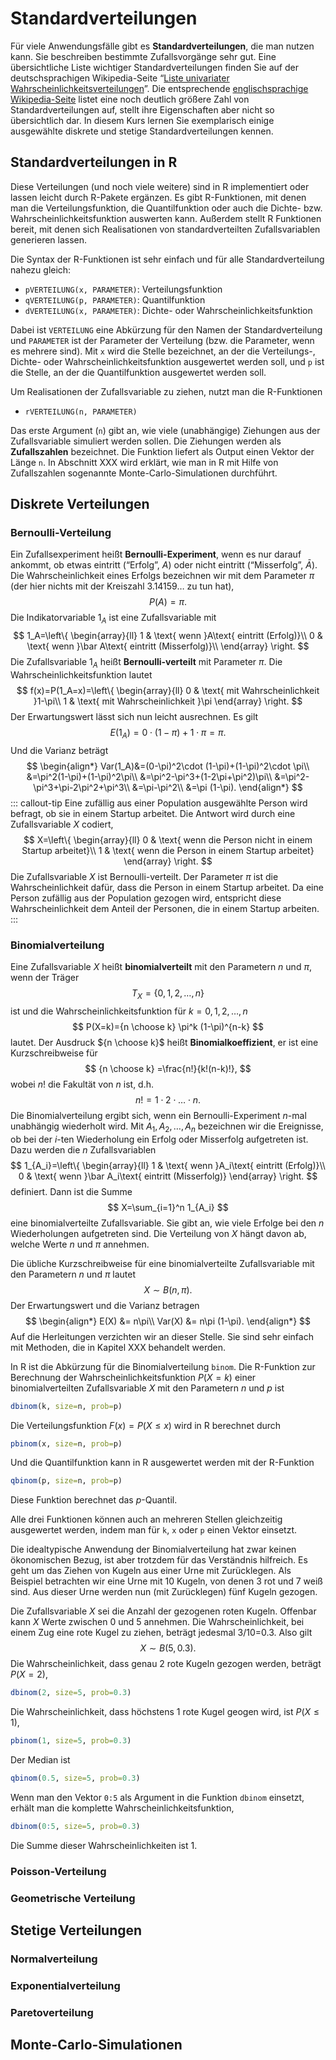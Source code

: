 # Standardverteilungen

Für viele Anwendungsfälle gibt es **Standardverteilungen**, die man nutzen
kann. Sie beschreiben bestimmte Zufallsvorgänge sehr gut. Eine 
übersichtliche Liste wichtiger Standardverteilungen finden Sie auf
der deutschsprachigen Wikipedia-Seite 
"[Liste univariater Wahrscheinlichkeitsverteilungen](https://de.wikipedia.org/wiki/Liste_univariater_Wahrscheinlichkeitsverteilungen)". Die entsprechende 
[englischsprachige Wikipedia-Seite](https://en.wikipedia.org/wiki/List_of_probability_distributions) listet eine
noch deutlich größere Zahl von Standardverteilungen auf, stellt ihre
Eigenschaften aber nicht so übersichtlich dar. In diesem
Kurs lernen Sie exemplarisch einige ausgewählte diskrete und 
stetige Standardverteilungen kennen. 

## Standardverteilungen in R

Diese Verteilungen (und noch viele weitere) sind in R
implementiert oder lassen leicht durch R-Pakete ergänzen.
Es gibt R-Funktionen, mit denen man die Verteilungsfunktion,
die Quantilfunktion oder auch die Dichte- bzw. Wahrscheinlichkeitsfunktion
auswerten kann. Außerdem stellt R Funktionen bereit, mit denen sich
Realisationen von standardverteilten Zufallsvariablen generieren lassen.

Die Syntax der R-Funktionen ist sehr einfach und für alle 
Standardverteilung nahezu gleich:

- `pVERTEILUNG(x, PARAMETER)`: Verteilungsfunktion
- `qVERTEILUNG(p, PARAMETER)`: Quantilfunktion
- `dVERTEILUNG(x, PARAMETER)`: Dichte- oder Wahrscheinlichkeitsfunktion

Dabei ist `VERTEILUNG` eine Abkürzung für den Namen der Standardverteilung
und `PARAMETER` ist der Parameter der Verteilung (bzw. die Parameter,
wenn es mehrere sind). Mit `x` wird die Stelle bezeichnet, an der die
Verteilungs-, Dichte- oder Wahrscheinlichkeitsfunktion ausgewertet werden
soll, und `p` ist die Stelle, an der die Quantilfunktion ausgewertet
werden soll.

Um Realisationen der Zufallsvariable zu ziehen, nutzt man die
R-Funktionen

- `rVERTEILUNG(n, PARAMETER)`

Das erste Argument (`n`) gibt an, wie viele (unabhängige) Ziehungen aus
der Zufallsvariable simuliert werden sollen. Die Ziehungen werden als
**Zufallszahlen** bezeichnet. Die Funktion liefert als Output einen
Vektor der Länge `n`. In Abschnitt XXX wird erklärt,
wie man in R mit Hilfe von Zufallszahlen sogenannte 
Monte-Carlo-Simulationen durchführt.

## Diskrete Verteilungen

### Bernoulli-Verteilung

Ein Zufallsexperiment heißt **Bernoulli-Experiment**, wenn es nur darauf
ankommt, ob etwas eintritt ("Erfolg", $A$) oder nicht eintritt
("Misserfolg", $\bar A$). Die Wahrscheinlichkeit eines Erfolgs bezeichnen
wir mit dem Parameter $\pi$ (der hier nichts mit der Kreiszahl 3.14159...
zu tun hat),
$$
P(A)=\pi.
$$
Die Indikatorvariable $1_A$ ist eine Zufallsvariable mit
$$
1_A=\left\{
\begin{array}{ll}
1 & \text{ wenn }A\text{ eintritt (Erfolg)}\\
0 & \text{ wenn }\bar A\text{ eintritt (Misserfolg)}\\
\end{array}
\right.
$$
Die Zufallsvariable $1_A$ heißt **Bernoulli-verteilt** mit Parameter $\pi$.
Die Wahrscheinlichkeitsfunktion lautet
$$
f(x)=P(1_A=x)=\left\{
\begin{array}{ll}
0 & \text{ mit Wahrscheinlichkeit }1-\pi\\
1 & \text{ mit Wahrscheinlichkeit }\pi
\end{array}
\right.
$$
Der Erwartungswert lässt sich nun leicht ausrechnen. Es gilt
$$
E(1_A)=0\cdot (1-\pi)+1\cdot \pi=\pi.
$$
Und die Varianz beträgt
$$
\begin{align*}
Var(1_A)&=(0-\pi)^2\cdot (1-\pi)+(1-\pi)^2\cdot \pi\\
&=\pi^2(1-\pi)+(1-\pi)^2\pi\\
&=\pi^2-\pi^3+(1-2\pi+\pi^2)\pi\\
&=\pi^2-\pi^3+\pi-2\pi^2+\pi^3\\
&=\pi-\pi^2\\
&=\pi (1-\pi).
\end{align*}
$$
::: callout-tip
Eine zufällig aus einer Population ausgewählte Person wird
befragt, ob sie in einem Startup arbeitet. Die Antwort
wird durch eine Zufallsvariable $X$ codiert,
$$
X=\left\{
\begin{array}{ll}
0 & \text{ wenn die Person nicht in einem Startup arbeitet}\\
1 & \text{ wenn die Person in einem Startup arbeitet}
\end{array}
\right.
$$
Die Zufallsvariable $X$ ist Bernoulli-verteilt. Der Parameter $\pi$ ist
die Wahrscheinlichkeit dafür, dass die Person in einem Startup arbeitet.
Da eine Person zufällig aus der Population gezogen wird, entspricht diese
Wahrscheinlichkeit dem Anteil der Personen, die in einem Startup arbeiten.
:::

### Binomialverteilung

Eine Zufallsvariable $X$ heißt **binomialverteilt** mit den Parametern
$n$ und $\pi$, wenn der Träger 
$$
T_X=\{0,1,2,\ldots,n\}
$$
ist und die Wahrscheinlichkeitsfunktion für $k=0,1,2,\ldots,n$
$$
P(X=k)={n \choose k} \pi^k (1-\pi)^{n-k}
$$
lautet. Der Ausdruck ${n \choose k}$ heißt **Binomialkoeffizient**, er ist eine
Kurzschreibweise für 
$$
{n \choose k} =\frac{n!}{k!(n-k)!},
$$
wobei $n!$ die Fakultät von $n$ ist, d.h.
$$
n!=1\cdot 2\cdot\ldots\cdot n.
$$
Die Binomialverteilung ergibt sich, wenn ein Bernoulli-Experiment $n$-mal 
unabhängig wiederholt wird. Mit $A_1, A_2,\ldots, A_n$ bezeichnen wir
die Ereignisse, ob bei der $i$-ten Wiederholung ein Erfolg oder
Misserfolg aufgetreten ist. Dazu werden die $n$ Zufallsvariablen 
$$
1_{A_i}=\left\{
\begin{array}{ll}
1 & \text{ wenn }A_i\text{ eintritt (Erfolg)}\\
0 & \text{ wenn }\bar A_i\text{ eintritt (Misserfolg)}
\end{array}
\right.
$$
definiert. Dann ist die Summe
$$
X=\sum_{i=1}^n 1_{A_i}
$$
eine binomialverteilte Zufallsvariable. Sie gibt an, wie viele Erfolge bei den
$n$ Wiederholungen aufgetreten sind. Die Verteilung von $X$ hängt davon ab,
welche Werte $n$ und $\pi$ annehmen.

Die übliche Kurzschreibweise für eine binomialverteilte Zufallsvariable 
mit den Parametern $n$ und $\pi$ lautet
$$
X\sim B(n,\pi).
$$
Der Erwartungswert und die Varianz betragen
$$
\begin{align*}
E(X) &= n\pi\\
Var(X) &= n\pi (1-\pi).
\end{align*}
$$
Auf die Herleitungen verzichten wir an dieser Stelle. Sie sind 
sehr einfach mit Methoden, die in Kapitel XXX behandelt werden.

In R ist die Abkürzung für die Binomialverteilung `binom`. 
Die R-Funktion zur Berechnung der Wahrscheinlichkeitsfunktion
$P(X=k)$ einer binomialverteilten Zufallsvariable $X$ mit den Parametern
$n$ und $p$ ist
```r
dbinom(k, size=n, prob=p)
```
Die Verteilungsfunktion $F(x)=P(X\le x)$ wird in R berechnet durch
```r
pbinom(x, size=n, prob=p)
```
Und die Quantilfunktion kann in R ausgewertet werden mit der R-Funktion
```r
qbinom(p, size=n, prob=p)
```
Diese Funktion berechnet das $p$-Quantil.

Alle drei Funktionen können auch an mehreren Stellen gleichzeitig ausgewertet
werden, indem man für `k`, `x` oder `p` einen Vektor einsetzt.

::: callout-tip
Die idealtypische Anwendung der Binomialverteilung hat zwar keinen ökonomischen
Bezug, ist aber trotzdem für das Verständnis hilfreich. Es geht um das
Ziehen von Kugeln aus einer Urne mit Zurücklegen. Als Beispiel betrachten
wir eine Urne mit 10 Kugeln, von denen 3 rot und 7 weiß sind. Aus dieser
Urne werden nun (mit Zurücklegen) fünf Kugeln gezogen. 

Die Zufallsvariable $X$ sei die Anzahl der gezogenen roten Kugeln. 
Offenbar kann $X$ Werte zwischen 0 und 5 annehmen. Die Wahrscheinlichkeit,
bei einem Zug eine rote Kugel zu ziehen, beträgt jedesmal 3/10=0.3.
Also gilt
$$
X\sim B(5,0.3).
$$
Die Wahrscheinlichkeit, dass genau 2 rote Kugeln gezogen werden, beträgt $P(X=2)$,
```r
dbinom(2, size=5, prob=0.3)
```
Die Wahrscheinlichkeit, dass höchstens 1 rote Kugel geogen wird, ist
$P(X\le 1)$,
```r
pbinom(1, size=5, prob=0.3)
```
Der Median ist
```r
qbinom(0.5, size=5, prob=0.3)
```

Wenn man den Vektor `0:5` als Argument in die Funktion `dbinom` einsetzt,
erhält man die komplette Wahrscheinlichkeitsfunktion,
```r
dbinom(0:5, size=5, prob=0.3)
```
Die Summe dieser Wahrscheinlichkeiten ist 1.
:::

### Poisson-Verteilung



### Geometrische Verteilung

## Stetige Verteilungen

### Normalverteilung

### Exponentialverteilung

### Paretoverteilung

## Monte-Carlo-Simulationen

